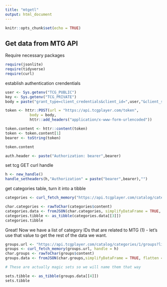 ```yaml
---
title: "mtgetl"
output: html_document
---
```


```r
knitr::opts_chunk$set(echo = TRUE)
```

## Get data from MTG API

Require necessary packages

```r
require(jsonlite)
require(tidyverse)
require(curl)
```
 
establish authentication crendentials
```r
user <- Sys.getenv("TCG_PUBLIC")
key <- Sys.getenv("TCG_PRIVATE")
body = paste("grant_type=client_credentials&client_id=",user,"&client_secret=",key,sep="")

token <- httr::POST(url = "https://api.tcgplayer.com/token",
           body = body,
           httr::add_headers("application/x-www-form-urlencoded"))

token.content <- httr::content(token)
token <- token.content[1]
bearer <- toString(token)

token.content

auth.header <- paste("Authorization: bearer",bearer)

```


set tcg GET curl handle
```r
h <- new_handle()
handle_setheaders(h,"Authorization" = paste("bearer",bearer),"")
```

get categories table, turn it into a tibble 

```r
categories <- curl_fetch_memory("https://api.tcgplayer.com/catalog/categories?limit=1000", handle = h)

char.categories <- rawToChar(categories$content)
categories.data <- fromJSON(char.categories, simplifyDataFrame = TRUE, flatten = FALSE)
categories.tibble <- as_tibble(categories.data[[3]])
categories.tibble

```

Great! Now we have a list of category IDs that are related to MTG (1) - let's use that value to get the rest of the data we want. 

```r


groups.url <- "https://api.tcgplayer.com/catalog/categories/1/groups?limit=2000"
groups <- curl_fetch_memory(groups.url, handle = h)
char.groups <- rawToChar(groups$content)
groups.data <- fromJSON(char.groups,simplifyDataFrame = TRUE, flatten = TRUE)

# These are actually magic sets so we will name them that way

sets.tibble <- as_tibble(groups.data[[4]])
sets.tibble

```
